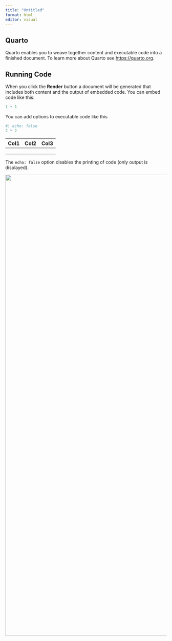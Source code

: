 ```yaml
---
title: "Untitled"
format: html
editor: visual
---
```


## Quarto

Quarto enables you to weave together content and executable code into a finished document. To learn more about Quarto see <https://quarto.org>.

## Running Code

When you click the **Render** button a document will be generated that includes both content and the output of embedded code. You can embed code like this:

```r
1 + 1
```

You can add options to executable code like this

```r
#| echo: false
2 * 2
```

| Col1 | Col2 | Col3 |
|------|------|------|
|      |      |      |
|      |      |      |
|      |      |      |

The `echo: false` option disables the printing of code (only output is displayed).

::: column-screen
![](images/BF1_effect_trtmnt_boat_decomp.bmp){fig-align="center" width="15in"}
:::
